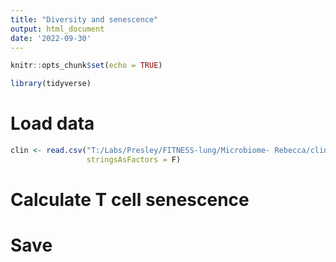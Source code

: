 ```yaml
---
title: "Diversity and senescence"
output: html_document
date: '2022-09-30'
---
```


```r
knitr::opts_chunk$set(echo = TRUE)

library(tidyverse)
```

# Load data

```r
clin <- read.csv("T:/Labs/Presley/FITNESS-lung/Microbiome- Rebecca/clinical-OC-matched_resolved.csv",
                 stringsAsFactors = F)


```
# Calculate T cell senescence

# Save


